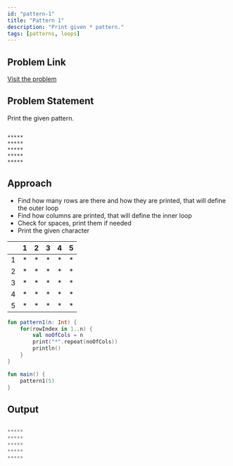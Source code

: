 ```yaml
---
id: "pattern-1"
title: "Pattern 1"
description: "Print given * pattern."
tags: [patterns, loops]
---
```


## Problem Link

[Visit the problem](https://github.com/kunal-kushwaha/DSA-Bootcamp-Java/blob/main/assignments/09-patterns.md)

## Problem Statement

Print the given pattern.

```text

*****
*****
*****
*****
*****

```

## Approach

- Find how many rows are there and how they are printed, that will define the outer loop
- Find how columns are printed, that will define the inner loop
- Check for spaces, print them if needed
- Print the given character

<TableWrapper rows="5" cols="5">

|       |   1   |   2   |   3   |   4   |   5   |
| :---: | :---: | :---: | :---: | :---: | :---: |
|   1   |   *   |   *   |   *   |   *   |   *   |
|   2   |   *   |   *   |   *   |   *   |   *   |
|   3   |   *   |   *   |   *   |   *   |   *   |
|   4   |   *   |   *   |   *   |   *   |   *   |
|   5   |   *   |   *   |   *   |   *   |   *   |

</TableWrapper>

<Tabs>
<TabItem value="kotlin" label="Kotlin">
<SolutionAuthor name="@msvhora"/>

```kt
fun pattern1(n: Int) {
    for(rowIndex in 1..n) {
        val noOfCols = n
        print("*".repeat(noOfCols))
        println()
    }
}

fun main() {
    pattern1(5)
}

```

</TabItem>
</Tabs>

## Output

```kt

*****
*****
*****
*****
*****

```
